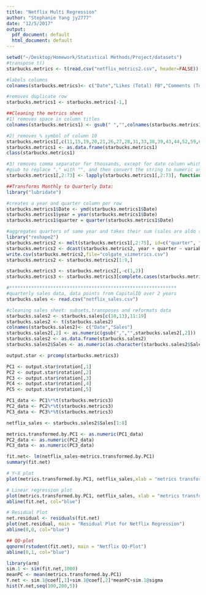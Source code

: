 ```yaml
---
title: "Netflix Multi Regression"
author: "Stephanie Yang jy2777"
date: "12/5/2017"
output:
  pdf_document: default
  html_document: default
---
```



```r
setwd("~/Desktop/Homework/Statistical Methods/Project/datasets")
#transpose t()
starbucks.metrics <- t(read.csv("netflix_metrics2.csv", header=FALSE))

#labels columns 
colnames(starbucks.metrics)<- c("Date","Likes (Total) FB","Comments (Total) FB","Shares (Total) FB","Reactions Per Post FB","Impressions (Total) FB","Impressions-viral (Total) FB","Impressions per Action FB","Impressions per Post FB","Actions (Total) FB","Actions per Impression (%) FB","Fans FB","Page Score FB","Posts (Total) FB","Average Engagement Per Post (%) FB","Actions Per Engager FB","Actions Per Post FB","Unique Engaged Audience FB","Average Click Engagement Per Post (%) FB","% Engaged Audience FB","% New Engagers FB","Posts (Category Total) FB","Clicks (Total) FB","Native Video Views (Lifetime Total) FB","Video (Total Actions) FB","% Shares FB","% Comments FB","% Likes FB","Likes (Total) TW","Retweets (Total) TW","Total Actions (% Followers) TW","Actions (Total) TW","Average Engagement Per Tweet (%) TW","Followers TW","Tweets (Total) TW","Clicks (Total) TW","Retweeter Followers (Average) TW","% Retweets TW","% Likes TW","Actions Per Tweet TW","Unique Engaged Audience TW","Unique Retweeters TW","% Engaged Audience TW","% New Engagers TW","Reactions (Total) FB","Actions Per Engager TW","Followers IG","Likes (Total) IG","Comments (Total) IG","Actions (Total) IG","Media (Total) IG","Average Engagement Per Media (%) IG","Actions Per Media IG","Photo (Total) IG","Video (Total) IG","Actions Per Engager IG","Unique Engaged Audience IG","Likes Per Media IG","% Likes IG","% Engaged Audience IG","% New Engagers IG","Videos (Total) YT","Likes (Total) YT","Dislikes (Total) YT","Comments (Total) YT","Views (Total) YT","Actions (Total) YT","Subscribers YT","Average Engagement Per Video (%) YT","Actions Per Video YT","% Likes YT","% Comments YT","% Views YT")

#removes duplicate row
starbucks.metrics1 <- starbucks.metrics[-1,]

##Cleaning the metrics sheet
#1) removes space in column titles
colnames(starbucks.metrics1) <- gsub(" ","",colnames(starbucks.metrics1))

#2) removes % symbol of column 10
starbucks.metrics1[,c(11,15,19,20,21,26,27,28,31,33,38,39,43,44,52,59,60,61,69,71,72,73)] <- as.numeric(gsub("%", "",starbucks.metrics1[,c(11,15,19,20,21,26,27,28,31,33,38,39,43,44,52,59,60,61,69,71,72,73)]))/100
starbucks.metrics1 <- as.data.frame(starbucks.metrics1)
class(starbucks.metrics1)

#3) removes comma separator for thousands, except for date column which is type character not numeric
#gsub to replace "," with "", and then convert the string to numeric using as.numeric
starbucks.metrics1[,2:73] <- lapply(starbucks.metrics1[,2:73], function(x) as.numeric(gsub(",","", as.character(x))))

##Transforms Monthly to Quarterly Data:
library("lubridate")  

#creates a year and quarter column per row
starbucks.metrics1$Date <- ymd(starbucks.metrics1$Date)
starbucks.metrics1$year = year(starbucks.metrics1$Date)
starbucks.metrics1$quarter = quarter(starbucks.metrics1$Date)

#aggregates quarters of same year and takes their sum (sales are aldo sums) : HOW TO DO IT WITH AGGREGATE()?
library("reshape2")
starbucks.metrics2 <- melt(starbucks.metrics1[,2:75], id=c("quarter", "year"))
starbucks.metrics2 <- dcast(starbucks.metrics2, year + quarter ~ variable, fun.aggregate = sum)
write.csv(starbucks.metrics2,file="colgate_vizmetrics.csv")
starbucks.metrics2 <- starbucks.metrics2[1:9,]

starbucks.metrics3 <- starbucks.metrics2[,-c(1,2)]
starbucks.metrics3 <- starbucks.metrics3[complete.cases(starbucks.metrics3),]

#*************************************************************
#quarterly sales data, data points from CapitalIQ over 2 years
starbucks.sales <- read.csv("netflix_sales.csv")

#cleaning sales sheet: subsets,transposes and reformats data
starbucks.sales2 <- starbucks.sales[c(10,13),11:19]  
starbucks.sales2 <- t(starbucks.sales2)
colnames(starbucks.sales2)<- c("Date","Sales")
starbucks.sales2[,2] <- as.numeric(gsub(",","",starbucks.sales2[,2]))
starbucks.sales2 <- as.data.frame(starbucks.sales2)
starbucks.sales2$Sales <- as.numeric(as.character(starbucks.sales2$Sales))

output.star <- prcomp(starbucks.metrics3)

PC1 <- output.star$rotation[,1]
PC2 <- output.star$rotation[,2]
PC3 <- output.star$rotation[,3]
PC4 <- output.star$rotation[,4]
PC5 <- output.star$rotation[,5]

PC1_data <- PC1%*%t(starbucks.metrics3)
PC2_data <- PC2%*%t(starbucks.metrics3)
PC3_data <- PC3%*%t(starbucks.metrics3)

netflix_sales <- starbucks.sales2$Sales[1:8]

metrics.transformed.by.PC1 <- as.numeric(PC1_data)
PC2_data <- as.numeric(PC2_data)
PC3_data <- as.numeric(PC3_data)

fit.net<- lm(netflix_sales~metrics.transformed.by.PC1)
summary(fit.net)

# Y~X plot
plot(metrics.transformed.by.PC1, netflix_sales,xlab = "metrics transformed by PC1", ylab = "quarterly revenues", main = "Scatterplot Netflix")

# Linear regression plot
plot(metrics.transformed.by.PC1, netflix_sales, xlab = "metrics transformed by PC1", ylab = "quarterly revenues", main = "Netflix")
abline(fit.net, col="blue")

# Residual Plot
net.residual <- residuals(fit.net)
plot(net.residual, main = "Residual Plot for Netflix Regression")
abline(0,0, col="blue")

## QQ-plot
qqnorm(rstudent(fit.net), main = "Netflix QQ-Plot")
abline(0,1, col="blue")
```



```r
library(arm)
sim.1 <- sim(fit.net,1000)
meanPC <- mean(metrics.transformed.by.PC1)
Y.net <- sim.1@coef[,1]+sim.1@coef[,2]*meanPC+sim.1@sigma
hist(Y.net,seq(100,200,5))
```